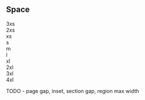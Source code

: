 
<Meta title="Tokens/Space" />

## Space

<div className="flex flex-col gap-xs">
    <div className="flex items-center gap-xs">
        <span className="w-3xs h-m bg-primary-900"></span>
        <span>3xs</span>
    </div>
    <div className="flex items-center gap-xs">
        <span className="w-2xs h-m bg-primary-900"></span>
        <span>2xs</span>
    </div>
    <div className="flex items-center gap-xs">
        <span className="w-xs h-m bg-primary-900"></span>
        <span>xs</span>
    </div>
    <div className="flex items-center gap-xs">
        <span className="w-s h-m bg-primary-900"></span>
        <span>s</span>
    </div>
    <div className="flex items-center gap-xs">
        <span className="w-m h-m bg-primary-900"></span>
        <span>m</span>
    </div>
    <div className="flex items-center gap-xs">
        <span className="w-l h-m bg-primary-900"></span>
        <span>l</span>
    </div>
    <div className="flex items-center gap-xs">
        <span className="w-xl h-m bg-primary-900"></span>
        <span>xl</span>
    </div>
    <div className="flex items-center gap-xs">
        <span className="w-2xl h-m bg-primary-900"></span>
        <span>2xl</span>
    </div>
    <div className="flex items-center gap-xs">
        <span className="w-3xl h-m bg-primary-900"></span>
        <span>3xl</span>
    </div>
    <div className="flex items-center gap-xs">
        <span className="w-4xl h-m bg-primary-900"></span>
        <span>4xl</span>
    </div>
</div>


TODO - page gap, inset, section gap, region max width